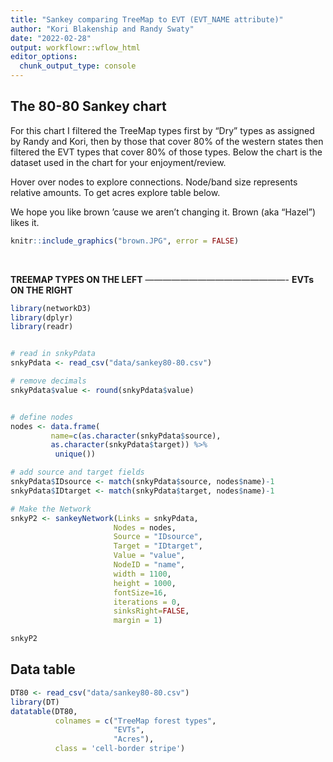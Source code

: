 ```yaml
---
title: "Sankey comparing TreeMap to EVT (EVT_NAME attribute)"
author: "Kori Blakenship and Randy Swaty"
date: "2022-02-28"
output: workflowr::wflow_html
editor_options:
  chunk_output_type: console
---
```


## The 80-80 Sankey chart

For this chart I filtered the TreeMap types first by "Dry" types as assigned by Randy and Kori, then by those that cover 80% of the western states then filtered the EVT types that cover 80% of those types.  Below the chart is the dataset used in the chart for your enjoyment/review. 

Hover over nodes to explore connections.  Node/band size represents relative amounts.  To get acres explore table below.

We hope you like brown 'cause we aren't changing it.  Brown (aka "Hazel") likes it.


```r
knitr::include_graphics("brown.JPG", error = FALSE)
```

 
 <br>
 
**TREEMAP TYPES ON THE LEFT** ------------------------------------------------- **EVTs ON THE RIGHT**                               


```r

library(networkD3)
library(dplyr)
library(readr)


# read in snkyPdata
snkyPdata <- read_csv("data/sankey80-80.csv")

# remove decimals
snkyPdata$value <- round(snkyPdata$value)


# define nodes
nodes <- data.frame(
         name=c(as.character(snkyPdata$source), 
         as.character(snkyPdata$target)) %>% 
          unique())

# add source and target fields
snkyPdata$IDsource <- match(snkyPdata$source, nodes$name)-1 
snkyPdata$IDtarget <- match(snkyPdata$target, nodes$name)-1

# Make the Network
snkyP2 <- sankeyNetwork(Links = snkyPdata, 
                       Nodes = nodes,
                       Source = "IDsource", 
                       Target = "IDtarget",
                       Value = "value", 
                       NodeID = "name", 
                       width = 1100,
                       height = 1000, 
                       fontSize=16,
                       iterations = 0,
                       sinksRight=FALSE,
                       margin = 1)

snkyP2
```


## Data table

```r

DT80 <- read_csv("data/sankey80-80.csv")
library(DT)
datatable(DT80,
          colnames = c("TreeMap forest types",
                       "EVTs",
                       "Acres"),
          class = 'cell-border stripe')

```




